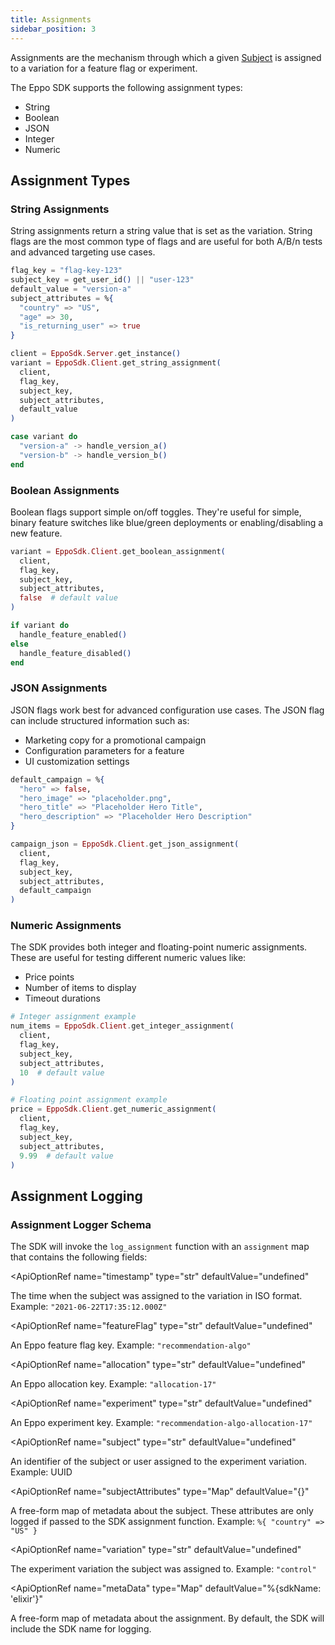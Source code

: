 ```yaml
---
title: Assignments
sidebar_position: 3
---
```



Assignments are the mechanism through which a given [Subject](/sdks/sdk-features/subjects) is assigned to a variation for a feature flag or experiment.

The Eppo SDK supports the following assignment types:
- String
- Boolean
- JSON
- Integer
- Numeric

## Assignment Types

### String Assignments

String assignments return a string value that is set as the variation. String flags are the most common type of flags and are useful for both A/B/n tests and advanced targeting use cases.

```elixir
flag_key = "flag-key-123"
subject_key = get_user_id() || "user-123"
default_value = "version-a"
subject_attributes = %{
  "country" => "US",
  "age" => 30,
  "is_returning_user" => true
}

client = EppoSdk.Server.get_instance()
variant = EppoSdk.Client.get_string_assignment(
  client,
  flag_key,
  subject_key,
  subject_attributes,
  default_value
)

case variant do
  "version-a" -> handle_version_a()
  "version-b" -> handle_version_b()
end
```

### Boolean Assignments

Boolean flags support simple on/off toggles. They're useful for simple, binary feature switches like blue/green deployments or enabling/disabling a new feature.

```elixir
variant = EppoSdk.Client.get_boolean_assignment(
  client,
  flag_key,
  subject_key,
  subject_attributes,
  false  # default value
)

if variant do
  handle_feature_enabled()
else
  handle_feature_disabled()
end
```

### JSON Assignments

JSON flags work best for advanced configuration use cases. The JSON flag can include structured information such as:
- Marketing copy for a promotional campaign
- Configuration parameters for a feature
- UI customization settings

```elixir
default_campaign = %{
  "hero" => false,
  "hero_image" => "placeholder.png",
  "hero_title" => "Placeholder Hero Title",
  "hero_description" => "Placeholder Hero Description"
}

campaign_json = EppoSdk.Client.get_json_assignment(
  client,
  flag_key,
  subject_key,
  subject_attributes,
  default_campaign
)
```

### Numeric Assignments

The SDK provides both integer and floating-point numeric assignments. These are useful for testing different numeric values like:
- Price points
- Number of items to display
- Timeout durations

```elixir
# Integer assignment example
num_items = EppoSdk.Client.get_integer_assignment(
  client,
  flag_key,
  subject_key,
  subject_attributes,
  10  # default value
)

# Floating point assignment example
price = EppoSdk.Client.get_numeric_assignment(
  client,
  flag_key,
  subject_key,
  subject_attributes,
  9.99  # default value
)
```

## Assignment Logging

### Assignment Logger Schema

The SDK will invoke the `log_assignment` function with an `assignment` map that contains the following fields:

<ApiOptionRef
  name="timestamp"
  type="str"
  defaultValue="undefined"
>

The time when the subject was assigned to the variation in ISO format. Example: `"2021-06-22T17:35:12.000Z"`
</ApiOptionRef>

<ApiOptionRef
  name="featureFlag"
  type="str"
  defaultValue="undefined"
>

An Eppo feature flag key. Example: `"recommendation-algo"`
</ApiOptionRef>

<ApiOptionRef
  name="allocation"
  type="str"
  defaultValue="undefined"
>

An Eppo allocation key. Example: `"allocation-17"`
</ApiOptionRef>

<ApiOptionRef
  name="experiment"
  type="str"
  defaultValue="undefined"
>

An Eppo experiment key. Example: `"recommendation-algo-allocation-17"`
</ApiOptionRef>

<ApiOptionRef
  name="subject"
  type="str"
  defaultValue="undefined"
>

An identifier of the subject or user assigned to the experiment variation. Example: UUID
</ApiOptionRef>

<ApiOptionRef
  name="subjectAttributes"
  type="Map"
  defaultValue="{}"
>

A free-form map of metadata about the subject. These attributes are only logged if passed to the SDK assignment function. Example: `%{ "country" => "US" }`
</ApiOptionRef>

<ApiOptionRef
  name="variation"
  type="str"
  defaultValue="undefined"
>

The experiment variation the subject was assigned to. Example: `"control"`
</ApiOptionRef>

<ApiOptionRef
  name="metaData"
  type="Map"
  defaultValue="%{sdkName: 'elixir'}"
>

A free-form map of metadata about the assignment. By default, the SDK will include the SDK name for logging.
</ApiOptionRef>

